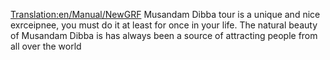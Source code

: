 [[Translation:en/Manual/NewGRF]]
Musandam Dibba tour is a unique and nice exrceipnee, you must do it at least for once in your life. The natural beauty of Musandam Dibba is has always been a source of attracting people from all over the world